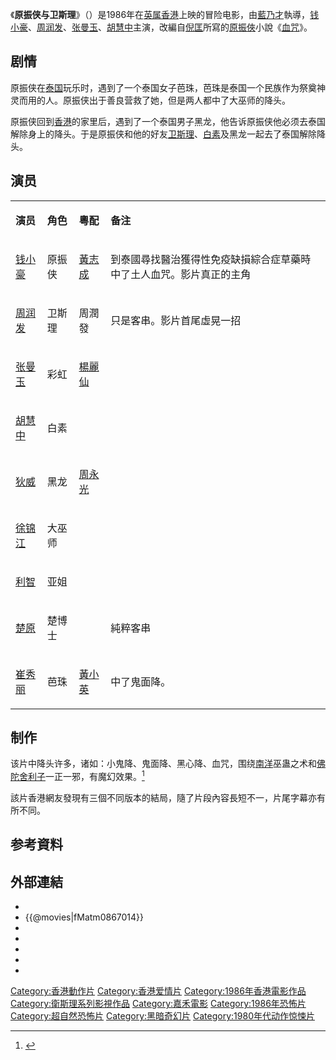 {{电影信息框
| 片名     = 原振侠与卫斯理
| 电影原名 = ''{{lang|en|The Seventh Curse}}''
| 图像     = The Seventh Curse movie poster.jpg
| 图像说明 = 海报
| 导演     = [[蓝乃才|蓝乃才]]
| 监制     = 陳莉華
| 制片     = [[何冠昌|何冠昌]]
| 编剧     = [[阮继志|阮继志]]、[[王晶_(導演)|王晶]]
| 原著     = {{based_on|[[血咒_(小說)|血咒]]|[[倪匡|倪匡]]}}
| 主演     = [[钱小豪|钱小豪]]<br>[[周润发|周润发]]<br>[[张曼玉|张曼玉]]<br>[[胡慧中|胡慧中]]<br>[[徐锦江|徐锦江]]<br>[[爾冬陞|爾冬陞]]<br>[[仓田保昭|仓田保昭]]<br>[[狄威|狄威]]<br>[[崔秀丽|崔秀丽]]
| 配乐     = [[成錦榮|成錦榮]]
| 摄影     = [[林超|林超]]、[[黄捷_(摄影师)|黄捷]]
| 剪辑     = 余馬趙、少峰、馬仲堯、張文強
| 制片商   = 嘉峰電影有限公司
| 发行商   = 
| 上映日期 = {{BHKG}}：{{Film date|1986|10|17}}{{TWN}}{{start date|1986|11|22}}<br>{{JPN}}：{{start date|1991|3|2}}
| 片长     = 81 分钟
| 产地     = {{英屬香港電影}}
| 语言     = 粤语
| 预算     = 
| 票房     = [[HK$|HK$]] 10,219,984.00<ref>{{cite web|url=http://hkmdb.com/db/movies/view.mhtml?id=6848&display_set=big5|title=“魔幻热”|accessdate=2012-02-26|date=1986-10-30|work=|archive-date=2018-09-13|archive-url=https://web.archive.org/web/20180913112524/http://hkmdb.com/db/movies/view.mhtml?id=6848&display_set=big5|dead-url=no}}</ref><br>台灣：[[NT$|NT$]]6,495,173.00<ref>{{cite web|url=http://cinema.nccu.edu.tw/BOX/3A/3A86.HTM|title=1986年台灣票房|work=台灣電影資料庫|accessdate=2021-05-09|archive-url=https://web.archive.org/web/20041214022324/http://cinema.nccu.edu.tw/box/3a/3a86.htm|archive-date=2004-12-14|dead-url=yes}}</ref>
| 前集     = 
| 续集     = 
}}{{Other uses|卫斯理 (消歧义)|other=与“卫斯理”相同或者相近的含义}}
《'''原振侠与卫斯理'''》（{{lang-en|''The Seventh Curse''}}）是1986年在[[英属香港|英属香港]]上映的冒险电影，由[[藍乃才|藍乃才]]執導，[[钱小豪|钱小豪]]、[[周润发|周润发]]、[[张曼玉|张曼玉]]、[[胡慧中|胡慧中]]主演，改編自[[倪匡|倪匡]]所寫的[[原振俠|原振俠]]小說《[[血咒_(小說)|血咒]]》。

== 剧情 ==
原振侠在[[泰国|泰国]]玩乐时，遇到了一个泰国女子芭珠，芭珠是泰国一个民族作为祭奠神灵而用的人。原振侠出于善良营救了她，但是两人都中了大巫师的降头。

原振侠回到[[香港|香港]]的家里后，遇到了一个泰国男子黑龙，他告诉原振侠他必须去泰国解除身上的降头。于是原振侠和他的好友[[卫斯理|卫斯理]]、[[白素|白素]]及黑龙一起去了泰国解除降头。

== 演员 ==
{|class="wikitable" width="55%"
|- style="background:cornflowerblue; color:white" align=center
|style="width:5%"|'''演员'''||style="width:5%"|'''角色'''||style="width:5%"|'''粵配'''||style="width:40%"|'''备注'''
|-
| [[钱小豪|钱小豪]] || 原振侠 || [[黃志成|黃志成]] || 到泰國尋找醫治獲得性免疫缺損綜合症草藥時中了土人血咒。影片真正的主角
|-
| [[周润发|周润发]] || 卫斯理 || 周潤發 || 只是客串。影片首尾虛晃一招
|-
| [[张曼玉|张曼玉]] || 彩虹 || [[楊麗仙|楊麗仙]] || 
|-
| [[胡慧中|胡慧中]] || 白素 ||  || 
|-
| [[狄威|狄威]] || 黑龙 || [[周永光|周永光]] || 
|-
| [[徐锦江|徐锦江]] || 大巫师 ||  || 
|-
| [[利智|利智]] || 亚姐 ||  || 
|-
| [[楚原|楚原]] || 楚博士 ||　||  純粹客串
|-
| [[崔秀丽|崔秀丽]] || 芭珠 || [[黃小英|黃小英]] || 中了鬼面降。
|}

== 制作 ==
该片中降头许多，诸如：小鬼降、鬼面降、黑心降、血咒，围绕[[南洋|南洋]]巫蛊之术和[[佛陀|佛陀]][[舍利子|舍利子]]一正一邪，有魔幻效果。<ref>{{cite web |url=http://news.xinhuanet.com/ent/2011-09/08/c_122002075.htm  |title=《画壁》仙女五行大战 漫谈港片中的“奇门遁甲” |date=2011-09-08|accessdate=2012-02-26|work=新华网}}</ref>

該片香港網友發現有三個不同版本的結局，隨了片段內容長短不一，片尾字幕亦有所不同。

== 参考資料 ==
{{reflist}}

== 外部連結 ==
*{{hkmdb title|6848}}
*{{@movies|fMatm0867014}}
*{{Mtime|20279}}
*{{douban}}
*{{rotten-tomatoes|the-seventh-curse-yuan-zhenxia-yu-wei-sili}}
*{{Amg movie|139428}}
*{{imdb title|0092273}}

{{周润发}}
{{DEFAULTSORT:Yuanzhenxia原振侠与卫斯理}}
[[Category:香港動作片|Category:香港動作片]]
[[Category:香港爱情片|Category:香港爱情片]]
[[Category:1986年香港電影作品|Category:1986年香港電影作品]]
[[Category:衛斯理系列影視作品|Category:衛斯理系列影視作品]]
[[Category:嘉禾電影|Category:嘉禾電影]]
[[Category:1986年恐怖片|Category:1986年恐怖片]]
[[Category:超自然恐怖片|Category:超自然恐怖片]]
[[Category:黑暗奇幻片|Category:黑暗奇幻片]]
[[Category:1980年代动作惊悚片|Category:1980年代动作惊悚片]]